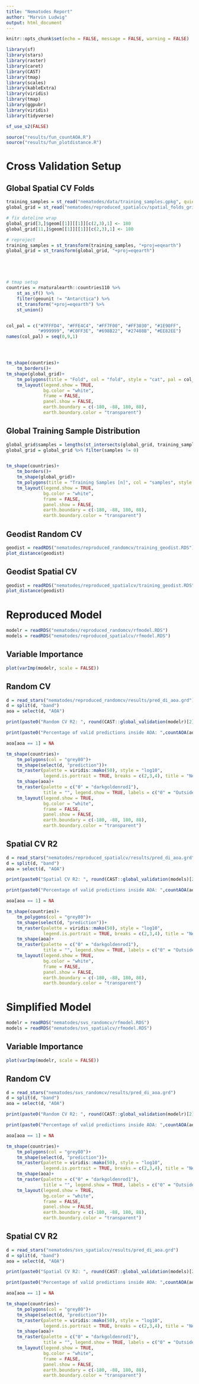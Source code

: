 ```yaml
---
title: "Nematodes Report"
author: "Marvin Ludwig"
output: html_document
---
```


```r
knitr::opts_chunk$set(echo = FALSE, message = FALSE, warning = FALSE)

library(sf)
library(stars)
library(raster)
library(caret)
library(CAST)
library(tmap)
library(scales)
library(kableExtra)
library(viridis)
library(tmap)
library(ggpubr)
library(viridis)
library(tidyverse)

sf_use_s2(FALSE)

source("results/fun_countAOA.R")
source("results/fun_plotdistance.R")

```


# Cross Validation Setup


## Global Spatial CV Folds

```r
training_samples = st_read("nematodes/data/training_samples.gpkg", quiet = TRUE)
global_grid = st_read("nematodes/reproduced_spatialcv/spatial_folds_grid.gpkg", quiet = TRUE)

# fix dateline wrap
global_grid[3,]$geom[[1]][[1]][c(2,3),1] <- 180
global_grid[11,]$geom[[1]][[1]][c(2,3),1] <- 180

# reproject
training_samples = st_transform(training_samples, "+proj=eqearth")
global_grid = st_transform(global_grid, "+proj=eqearth")





# tmap setup
countries = rnaturalearth::countries110 %>%
    st_as_sf() %>%
    filter(geounit != "Antarctica") %>%
    st_transform("+proj=eqearth") %>% 
    st_union()


col_pal = c("#7FFFD4", "#FFE4C4", "#FF7F00", "#FF3030", "#1E90FF",
            "#999999", "#C0FF3E", "#698B22", "#27408B", "#EE82EE")
names(col_pal) = seq(0,9,1)




tm_shape(countries)+
    tm_borders()+
tm_shape(global_grid)+
    tm_polygons(title = "Fold", col = "fold", style = "cat", pal = col_pal)+
    tm_layout(legend.show = TRUE,
              bg.color = "white",
              frame = FALSE,
              panel.show = FALSE,
              earth.boundary = c(-180, -88, 180, 88),
              earth.boundary.color = "transparent")


```

## Global Training Sample Distribution

```r


global_grid$samples = lengths(st_intersects(global_grid, training_samples))
global_grid = global_grid %>% filter(samples != 0)


tm_shape(countries)+
    tm_borders()+
    tm_shape(global_grid)+
    tm_polygons(title = "Training Samples [n]", col = "samples", style = "log10", pal = viridis(50), legend.is.portrait=FALSE)+
    tm_layout(legend.show = TRUE,
              bg.color = "white",
              frame = FALSE,
              panel.show = FALSE,
              earth.boundary = c(-180, -88, 180, 88),
              earth.boundary.color = "transparent")
```


## Geodist Random CV 

```r
geodist = readRDS("nematodes/reproduced_randomcv/training_geodist.RDS")
plot_distance(geodist)
```

## Geodist Spatial CV

```r
geodist = readRDS("nematodes/reproduced_spatialcv/training_geodist.RDS")
plot_distance(geodist)
```


# Reproduced Model

```r
modelr = readRDS("nematodes/reproduced_randomcv/rfmodel.RDS")
models = readRDS("nematodes/reproduced_spatialcv/rfmodel.RDS")
```

## Variable Importance

```r
plot(varImp(modelr, scale = FALSE))
```



## Random CV 

```r
d = read_stars("nematodes/reproduced_randomcv/results/pred_di_aoa.grd")
d = split(d, "band")
aoa = select(d, "AOA")
```


```r
print(paste0("Random CV R2: ", round(CAST::global_validation(modelr)[2], 2), " --- Assumed Mapping error inside AOA."))
```

```r
print(paste0("Percentage of valid predictions inside AOA: ",countAOA(aoa),"%"))
```





```r
aoa[aoa == 1] = NA

tm_shape(countries)+
    tm_polygons(col = "grey80")+
    tm_shape(select(d, "prediction"))+
    tm_raster(palette = viridis::mako(50), style = "log10",
              legend.is.portrait = TRUE, breaks = c(2,3,4), title = "Nematodes\nper 100g soil")+
    tm_shape(aoa)+
    tm_raster(palette = c("0" = "darkgoldenrod1"),
              title = "", legend.show = TRUE, labels = c("0" = "Outside AOA"))+
    tm_layout(legend.show = TRUE,
              bg.color = "white",
              frame = FALSE,
              panel.show = FALSE,
              earth.boundary = c(-180, -88, 180, 88),
              earth.boundary.color = "transparent")
```




## Spatial CV R2




```r
d = read_stars("nematodes/reproduced_spatialcv/results/pred_di_aoa.grd")
d = split(d, "band")
aoa = select(d, "AOA")
```

```r
print(paste0("Spatial CV R2: ", round(CAST::global_validation(models)[2], 2), " --- Assumed Mapping error inside AOA."))
```


```r
print(paste0("Percentage of valid predictions inside AOA: ",countAOA(aoa),"%"))
```


```r
aoa[aoa == 1] = NA

tm_shape(countries)+
    tm_polygons(col = "grey80")+
    tm_shape(select(d, "prediction"))+
    tm_raster(palette = viridis::mako(50), style = "log10",
              legend.is.portrait = TRUE, breaks = c(2,3,4), title = "Nematodes\nper 100g soil")+
    tm_shape(aoa)+
    tm_raster(palette = c("0" = "darkgoldenrod1"),
              title = "", legend.show = TRUE, labels = c("0" = "Outside AOA"))+
    tm_layout(legend.show = TRUE,
              bg.color = "white",
              frame = FALSE,
              panel.show = FALSE,
              earth.boundary = c(-180, -88, 180, 88),
              earth.boundary.color = "transparent")
```



# Simplified Model

```r
modelr = readRDS("nematodes/svs_randomcv/rfmodel.RDS")
models = readRDS("nematodes/svs_spatialcv/rfmodel.RDS")
```

## Variable Importance

```r
plot(varImp(modelr, scale = FALSE))
```




## Random CV 

```r
d = read_stars("nematodes/svs_randomcv/results/pred_di_aoa.grd")
d = split(d, "band")
aoa = select(d, "AOA")
```


```r
print(paste0("Random CV R2: ", round(CAST::global_validation(modelr)[2], 2), " --- Assumed Mapping error inside AOA."))
```

```r
print(paste0("Percentage of valid predictions inside AOA: ",countAOA(aoa),"%"))
```





```r
aoa[aoa == 1] = NA

tm_shape(countries)+
    tm_polygons(col = "grey80")+
    tm_shape(select(d, "prediction"))+
    tm_raster(palette = viridis::mako(50), style = "log10",
              legend.is.portrait = TRUE, breaks = c(2,3,4), title = "Nematodes\nper 100g soil")+
    tm_shape(aoa)+
    tm_raster(palette = c("0" = "darkgoldenrod1"),
              title = "", legend.show = TRUE, labels = c("0" = "Outside AOA"))+
    tm_layout(legend.show = TRUE,
              bg.color = "white",
              frame = FALSE,
              panel.show = FALSE,
              earth.boundary = c(-180, -88, 180, 88),
              earth.boundary.color = "transparent")
```




## Spatial CV R2




```r
d = read_stars("nematodes/svs_spatialcv/results/pred_di_aoa.grd")
d = split(d, "band")
aoa = select(d, "AOA")
```

```r
print(paste0("Spatial CV R2: ", round(CAST::global_validation(models)[2], 2), " --- Assumed Mapping error inside AOA."))
```


```r
print(paste0("Percentage of valid predictions inside AOA: ",countAOA(aoa),"%"))
```


```r
aoa[aoa == 1] = NA

tm_shape(countries)+
    tm_polygons(col = "grey80")+
    tm_shape(select(d, "prediction"))+
    tm_raster(palette = viridis::mako(50), style = "log10",
              legend.is.portrait = TRUE, breaks = c(2,3,4), title = "Nematodes\nper 100g soil")+
    tm_shape(aoa)+
    tm_raster(palette = c("0" = "darkgoldenrod1"),
              title = "", legend.show = TRUE, labels = c("0" = "Outside AOA"))+
    tm_layout(legend.show = TRUE,
              bg.color = "white",
              frame = FALSE,
              panel.show = FALSE,
              earth.boundary = c(-180, -88, 180, 88),
              earth.boundary.color = "transparent")
```







